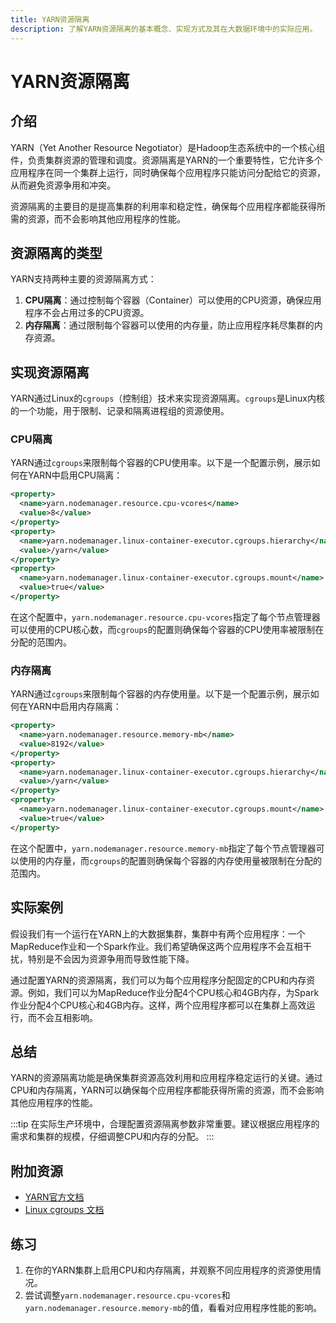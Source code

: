 ```yaml
---
title: YARN资源隔离
description: 了解YARN资源隔离的基本概念、实现方式及其在大数据环境中的实际应用。
---
```


# YARN资源隔离

## 介绍

YARN（Yet Another Resource Negotiator）是Hadoop生态系统中的一个核心组件，负责集群资源的管理和调度。资源隔离是YARN的一个重要特性，它允许多个应用程序在同一个集群上运行，同时确保每个应用程序只能访问分配给它的资源，从而避免资源争用和冲突。

资源隔离的主要目的是提高集群的利用率和稳定性，确保每个应用程序都能获得所需的资源，而不会影响其他应用程序的性能。

## 资源隔离的类型

YARN支持两种主要的资源隔离方式：

1. **CPU隔离**：通过控制每个容器（Container）可以使用的CPU资源，确保应用程序不会占用过多的CPU资源。
2. **内存隔离**：通过限制每个容器可以使用的内存量，防止应用程序耗尽集群的内存资源。

## 实现资源隔离

YARN通过Linux的`cgroups`（控制组）技术来实现资源隔离。`cgroups`是Linux内核的一个功能，用于限制、记录和隔离进程组的资源使用。

### CPU隔离

YARN通过`cgroups`来限制每个容器的CPU使用率。以下是一个配置示例，展示如何在YARN中启用CPU隔离：

```xml
<property>
  <name>yarn.nodemanager.resource.cpu-vcores</name>
  <value>8</value>
</property>
<property>
  <name>yarn.nodemanager.linux-container-executor.cgroups.hierarchy</name>
  <value>/yarn</value>
</property>
<property>
  <name>yarn.nodemanager.linux-container-executor.cgroups.mount</name>
  <value>true</value>
</property>
```

在这个配置中，`yarn.nodemanager.resource.cpu-vcores`指定了每个节点管理器可以使用的CPU核心数，而`cgroups`的配置则确保每个容器的CPU使用率被限制在分配的范围内。

### 内存隔离

YARN通过`cgroups`来限制每个容器的内存使用量。以下是一个配置示例，展示如何在YARN中启用内存隔离：

```xml
<property>
  <name>yarn.nodemanager.resource.memory-mb</name>
  <value>8192</value>
</property>
<property>
  <name>yarn.nodemanager.linux-container-executor.cgroups.hierarchy</name>
  <value>/yarn</value>
</property>
<property>
  <name>yarn.nodemanager.linux-container-executor.cgroups.mount</name>
  <value>true</value>
</property>
```

在这个配置中，`yarn.nodemanager.resource.memory-mb`指定了每个节点管理器可以使用的内存量，而`cgroups`的配置则确保每个容器的内存使用量被限制在分配的范围内。

## 实际案例

假设我们有一个运行在YARN上的大数据集群，集群中有两个应用程序：一个MapReduce作业和一个Spark作业。我们希望确保这两个应用程序不会互相干扰，特别是不会因为资源争用而导致性能下降。

通过配置YARN的资源隔离，我们可以为每个应用程序分配固定的CPU和内存资源。例如，我们可以为MapReduce作业分配4个CPU核心和4GB内存，为Spark作业分配4个CPU核心和4GB内存。这样，两个应用程序都可以在集群上高效运行，而不会互相影响。

## 总结

YARN的资源隔离功能是确保集群资源高效利用和应用程序稳定运行的关键。通过CPU和内存隔离，YARN可以确保每个应用程序都能获得所需的资源，而不会影响其他应用程序的性能。

:::tip
在实际生产环境中，合理配置资源隔离参数非常重要。建议根据应用程序的需求和集群的规模，仔细调整CPU和内存的分配。
:::

## 附加资源

- [YARN官方文档](https://hadoop.apache.org/docs/current/hadoop-yarn/hadoop-yarn-site/YARN.html)
- [Linux cgroups 文档](https://www.kernel.org/doc/Documentation/cgroup-v1/cgroups.txt)

## 练习

1. 在你的YARN集群上启用CPU和内存隔离，并观察不同应用程序的资源使用情况。
2. 尝试调整`yarn.nodemanager.resource.cpu-vcores`和`yarn.nodemanager.resource.memory-mb`的值，看看对应用程序性能的影响。